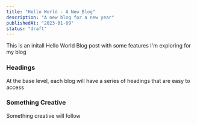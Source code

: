 ```yaml
---
title: "Hello World - A New Blog"
description: "A new blog for a new year"
publishedAt: "2023-01-09"
status: "draft"
---
```


This is an initall Hello World Blog post with some features I'm exploring for my blog

### Headings

At the base level, each blog will have a series of headings that are easy to access

### Something Creative

Something creative will follow

